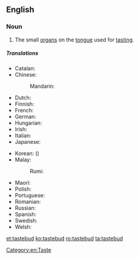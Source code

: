 ==English==
{{wikipedia}}

===Noun===
{{en-noun}}

# The small [[organ]]s on the [[tongue]] used for [[tasting]].

=====Translations=====
{{trans-top|a small organ on the tongue used for tasting}}
* Catalan: {{t|ca|papil·la gustativa|f}}
* Chinese:
*: Mandarin: {{t+|cmn|味蕾|tr=wèilěi|sc=Hani}}
* Dutch: {{t|nl|smaakpapil|c}}
* Finnish: {{t|fi|makusilmu}}
* French: {{t+|fr|papille|f}}
* German: {{t+|de|Geschmacksknospe|f}}
* Hungarian: {{t|hu|ízlelőszemölcs}}
* Irish: {{t|ga|blaslóg|f}}
* Italian: {{t|it|papilla gustativa|f}}
* Japanese: {{t|ja|味蕾|tr=みらい, mirai|sc=Jpan}}
{{trans-mid}}
* Korean: {{t|ko|미뢰|sc=Kore}} ({{t|ko|味蕾|sc=Kore}})
* Malay:
*: Rumi: {{t+|ms|tunas rasa}}
* Maori: {{t|mi| paerongo tāwara}}
* Polish: {{t|pl|kubek smakowy|m}}
* Portuguese: {{t|pt|papila gustativa|f}}
* Romanian: {{t|ro|papilă gustativă|f}}
* Russian: {{t|ru|вкусовой сосочек|m|tr=vkusovój sosóček|sc=Cyrl}}
* Spanish: {{t|es|papila gustativa|f}}
* Swedish: {{t+|sv|smaklök|c}}
* Welsh: {{t|cy|blasbwynt}}
{{trans-bottom}}

[[Category:en:Taste]]

[[et:tastebud]]
[[ko:tastebud]]
[[ro:tastebud]]
[[ta:tastebud]]